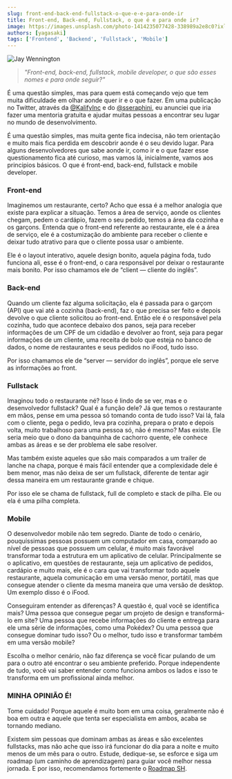 ```yaml
---
slug: front-end-back-end-fullstack-o-que-e-e-para-onde-ir
title: Front-end, Back-end, Fullstack, o que é e para onde ir?
image: https://images.unsplash.com/photo-1414235077428-338989a2e8c0?ixlib=rb-4.0.3&ixid=MnwxMjA3fDB8MHxwaG90by1wYWdlfHx8fGVufDB8fHx8&auto=format&fit=crop&w=870&q=80
authors: [yagasaki]
tags: ['Frontend', 'Backend', 'Fullstack', 'Mobile']
---
```


![](https://images.unsplash.com/photo-1414235077428-338989a2e8c0?ixlib=rb-4.0.3&ixid=MnwxMjA3fDB8MHxwaG90by1wYWdlfHx8fGVufDB8fHx8&auto=format&fit=crop&w=870&q=80 "Jay Wennington")

> _"Front-end, back-end, fullstack, mobile developer, o que são esses nomes e para onde seguir?"_

É uma questão simples, mas para quem está começando vejo que tem muita dificuldade em olhar aonde quer ir e o que fazer. Em uma publicação no Twitter, através da [@KalifyInc](https://twitter.com/kalifyinc?ref=yagasaki.dev/blog) e do [@sseraphini](https://twitter.com/sseraphini?ref=yagasaki.dev/blog), eu anunciei que iria fazer uma mentoria gratuita e ajudar muitas pessoas a encontrar seu lugar no mundo de desenvolvimento.

É uma questão simples, mas muita gente fica indecisa, não tem orientação e muito mais fica perdida em descobrir aonde é o seu devido lugar. Para alguns desenvolvedores que sabe aonde ir, como ir e o que fazer esse questionamento fica até curioso, mas vamos lá, inicialmente, vamos aos principios básicos. O que é front-end, back-end, fullstack e mobile developer.

<!--truncate-->

### Front-end

Imaginemos um restaurante, certo? Acho que essa é a melhor analogia que existe para explicar a situação. Temos a área de serviço, aonde os clientes chegam, pedem o cardápio, fazem o seu pedido, temos a área da cozinha e os garçons. Entenda que o front-end referente ao restaurante, ele é a área de serviço, ele é a costumização do ambiente para receber o cliente e deixar tudo atrativo para que o cliente possa usar o ambiente.

Ele é o layout interativo, aquele design bonito, aquela página foda, tudo funciona ali, esse é o front-end, o cara responsável por deixar o restaurante mais bonito. Por isso chamamos ele de “client — cliente do inglês”.

### Back-end

Quando um cliente faz alguma solicitação, ela é passada para o garçom (API) que vai até a cozinha (back-end), faz o que precisa ser feito e depois devolve o que cliente solicitou ao front-end. Então ele é o responsável pela cozinha, tudo que acontece debaixo dos panos, seja para receber informações de um CPF de um cidadão e devolver ao front, seja para pegar informações de um cliente, uma receita de bolo que esteja no banco de dados, o nome de restaurantes e seus pedidos no iFood, tudo isso.

Por isso chamamos ele de “server — servidor do inglês”, porque ele serve as informações ao front.

### Fullstack

Imaginou todo o restaurante né? Isso é lindo de se ver, mas e o desenvolvedor fullstack? Qual é a função dele? Já que temos o restaurante em mãos, pense em uma pessoa só tomando conta de tudo isso? Vai lá, fala com o cliente, pega o pedido, leva pra cozinha, prepara o prato e depois volta, muito trabalhoso para uma pessoa só, não é mesmo? Mas existe. Ele seria meio que o dono da banquinha de cachorro quente, ele conhece ambas as áreas e se der problema ele sabe resolver.

Mas também existe aqueles que são mais comparados a um trailer de lanche na chapa, porque é mais fácil entender que a complexidade dele é bem menor, mas não deixa de ser um fullstack, diferente de tentar agir dessa maneira em um restaurante grande e chique.

Por isso ele se chama de fullstack, full de completo e stack de pilha. Ele ou ela é uma pilha completa.

### Mobile

O desenvolvedor mobile não tem segredo. Diante de todo o cenário, pouquíssimas pessoas possuem um computador em casa, comparado ao nível de pessoas que possuem um celular, é muito mais favorável transformar toda a estrutura em um aplicativo de celular. Principalmente se o aplicativo, em questões de restaurante, seja um aplicativo de pedidos, cardápio e muito mais, ele é o cara que vai transformar todo aquele restaurante, aquela comunicação em uma versão menor, portátil, mas que consegue atender o cliente da mesma maneira que uma versão de desktop. Um exemplo disso é o iFood.

Conseguiram entender as diferenças? A questão é, qual você se identifica mais? Uma pessoa que consegue pegar um projeto de design e transformá-lo em site? Uma pessoa que recebe informações do cliente e entrega para ele uma série de informações, como uma Pokédex? Ou uma pessoa que consegue dominar tudo isso? Ou o melhor, tudo isso e transformar também em uma versão mobile?

Escolha o melhor cenário, não faz diferença se você ficar pulando de um para o outro até encontrar o seu ambiente preferido. Porque independente de tudo, você vai saber entender como funciona ambos os lados e isso te transforma em um profissional ainda melhor.

### MINHA OPINIÃO É!

Tome cuidado! Porque aquele é muito bom em uma coisa, geralmente não é boa em outra e aquele que tenta ser especialista em ambos, acaba se tornando mediano.

Existem sim pessoas que dominam ambas as áreas e são excelentes fullstacks, mas não ache que isso irá funcionar do dia para a noite e muito menos de um mês para o outro. Estude, dedique-se, se esforce e siga um roadmap (um caminho de aprendizagem) para guiar você melhor nessa jornada. E por isso, recomendamos fortemente o [Roadmap SH](https://roadmap.sh?ref=yagasaki.dev/blog).
